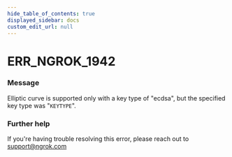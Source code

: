 ```yaml
---
hide_table_of_contents: true
displayed_sidebar: docs
custom_edit_url: null
---
```



# ERR_NGROK_1942

### Message
Elliptic curve is supported only with a key type of "ecdsa", but the specified key type was "`KEYTYPE`".

### Further help
If you're having trouble resolving this error, please reach out to [support@ngrok.com](mailto:support@ngrok.com?subject=Help%20with%20ERR_NGROK_1942)


<ErrorDetails error='err_ngrok_1942' />
